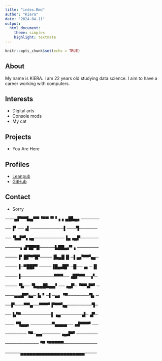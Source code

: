 ```yaml
---
title: "index.Rmd"
author: "Kiera"
date: "2024-04-11"
output: 
  html_document:
    theme: simplex
    highlight: textmate
---
```


```r
knitr::opts_chunk$set(echo = TRUE)
```

## About

My name is KIERA. I am 22 years old studying data science. I aim to have a career working with computers.

## Interests

* Digital arts
* Console mods
* My cat

## Projects

* You Are Here

## Profiles

* [Leanpub](https://www.leanpub.com/u/kiera)
* [GitHub](http://github.com/gkiera)

## Contact

* Sorry

───▄▛▀▀▙▄▀▀▝▀▀▝▘▘▖▖▄█▙▄▖──────

──▐▘──▗▌───────────▌───▜──────

──▝▙▟▀▚▗▄──────────▐▄▗▄▛──────

─────▖▟▜█▀█─────▙██▄▞▘▖───────

────▐▘█▛▀▜▛────▐▙▄█▐▌─▌▄▞▀▀▚▄─

────▐─▀██▛▘────▐█▄▟█▘─█──▗▖─▐▌

────▐───────────▀▀▀──▗█▛▀▀──▞─

────▝▙──▝▙▄▄█▙▄▄▘──▗▄▛─▝▀▀▟▀▘─

───▄▄▟▀▚▄─▐▖▘─▌─▄▖▝▀───────▜▖─

──▛───▀▀▄──▀▀▀▘▛▀▀▚▄────────▜─

──▐▞▀──────────▌▗▄───────▟─▗▛─

───▝▜▄▄▖───────▀▄▄▄▄──▗▟▀▀▀▘──

───────▝▀─▄▄──────▗▄▟▀▘───────

───────────▝▀▝▀▀▀▀▀───────────

─────▄▄▄▄▄▄▄▄▄▄▄▄▄▄▄▄▄▄▄▄▄────